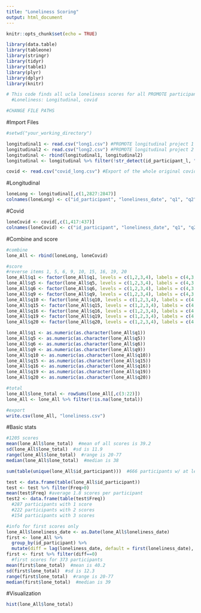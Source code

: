 ```yaml
---
title: "Loneliness Scoring"
output: html_document
---
```


```r
knitr::opts_chunk$set(echo = TRUE)
```
```r
library(data.table)
library(tableone)
library(stringr)
library(tidyr)
library(table1)
library(plyr)
library(dplyr)
library(knitr)

# This code finds all ucla loneliness scores for all PROMOTE participants
  #Loneliness: Longitudinal, covid

#CHANGE FILE PATHS

```

#Import Files
```r
#setwd("your_working_directory")

longitudinal1 <- read.csv("long1.csv") #PROMOTE longitudinal project 1
longitudinal2 <- read.csv("long2.csv") #PROMOTE longitudinal project 2
longitudinal <- rbind(longitudinal1, longitudinal2)
longitudinal <- longitudinal %>% filter(!str_detect(id_participant_l, "_x"))

covid <- read.csv("covid_long.csv") #Export of the whole original covid project


```

#Longitudinal
```r
loneLong <- longitudinal[,c(1,2827:2847)]
colnames(loneLong) <- c("id_participant", "loneliness_date", "q1", "q2", "q3", "q4", "q5", "q6", "q7", "q8", "q9", "q10", "q11", "q12", "q13", "q14", "q15", "q16", "q17", "q18", "q19", "q20")

```


#Covid
```r
loneCovid <- covid[,c(1,417:437)]
colnames(loneCovid) <- c("id_participant", "loneliness_date", "q1", "q2", "q3", "q4", "q5", "q6", "q7", "q8", "q9", "q10", "q11", "q12", "q13", "q14", "q15", "q16", "q17", "q18", "q19", "q20")

```

#Combine and score
```r
#combine
lone_All <- rbind(loneLong, loneCovid)

#score
#reverse items 1, 5, 6, 9, 10, 15, 16, 19, 20
lone_All$q1 <- factor(lone_All$q1, levels = c(1,2,3,4), labels = c(4,3,2,1))
lone_All$q5 <- factor(lone_All$q5, levels = c(1,2,3,4), labels = c(4,3,2,1))
lone_All$q6 <- factor(lone_All$q6, levels = c(1,2,3,4), labels = c(4,3,2,1))
lone_All$q9 <- factor(lone_All$q9, levels = c(1,2,3,4), labels = c(4,3,2,1))
lone_All$q10 <- factor(lone_All$q10, levels = c(1,2,3,4), labels = c(4,3,2,1))
lone_All$q15 <- factor(lone_All$q15, levels = c(1,2,3,4), labels = c(4,3,2,1))
lone_All$q16 <- factor(lone_All$q16, levels = c(1,2,3,4), labels = c(4,3,2,1))
lone_All$q19 <- factor(lone_All$q19, levels = c(1,2,3,4), labels = c(4,3,2,1))
lone_All$q20 <- factor(lone_All$q20, levels = c(1,2,3,4), labels = c(4,3,2,1))

lone_All$q1 <- as.numeric(as.character(lone_All$q1))
lone_All$q5 <- as.numeric(as.character(lone_All$q5))
lone_All$q6 <- as.numeric(as.character(lone_All$q6))
lone_All$q9 <- as.numeric(as.character(lone_All$q9))
lone_All$q10 <- as.numeric(as.character(lone_All$q10))
lone_All$q15 <- as.numeric(as.character(lone_All$q15))
lone_All$q16 <- as.numeric(as.character(lone_All$q16))
lone_All$q19 <- as.numeric(as.character(lone_All$q19))
lone_All$q20 <- as.numeric(as.character(lone_All$q20))

#total
lone_All$lone_total <- rowSums(lone_All[,c(3:22)])
lone_All <- lone_All %>% filter(!is.na(lone_total))

#export
write.csv(lone_All, "loneliness.csv")

```


#Basic stats
```r
#1205 scores
mean(lone_All$lone_total)  #mean of all scores is 39.2
sd(lone_All$lone_total)  #sd is 11.9
range(lone_All$lone_total)  #range is 20-77
median(lone_All$lone_total)  #median is 38

sum(table(unique(lone_All$id_participant)))  #666 participants w/ at least 1 score

test <- data.frame(table(lone_All$id_participant))
test <- test %>% filter(Freq>0)
mean(test$Freq) #average 1.8 scores per participant
test2 <- data.frame(table(test$Freq))
  #287 participants with 1 score
  #222 participants with 2 scores
  #154 participants with 3 scores

#info for first scores only
lone_All$loneliness_date <- as.Date(lone_All$loneliness_date)
first <- lone_All %>%
  group_by(id_participant) %>%
  mutate(diff = lag(loneliness_date, default = first(loneliness_date), order_by = loneliness_date) - loneliness_date)
first <- first %>% filter(diff==0)
  #first scores for 373 participants
mean(first$lone_total)  #mean is 40.2
sd(first$lone_total)  #sd is 12.3
range(first$lone_total)  #range is 20-77
median(first$lone_total)  #median is 39


```

#Visualization
```r
hist(lone_All$lone_total)

```


